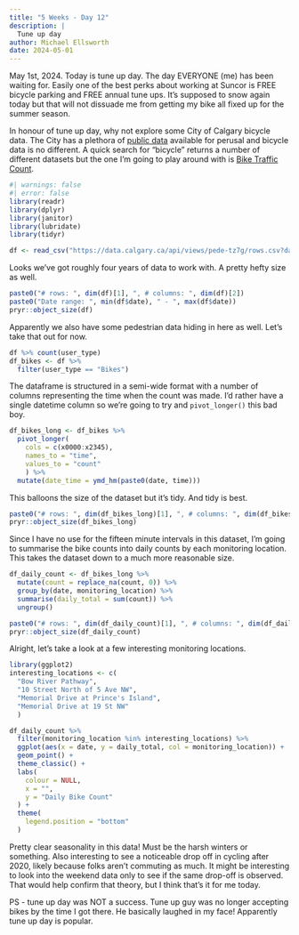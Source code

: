 ```yaml
---
title: "5 Weeks - Day 12"
description: |
  Tune up day
author: Michael Ellsworth
date: 2024-05-01
---
```


May 1st, 2024. Today is tune up day. The day EVERYONE (me) has been waiting for. Easily one of the best perks about working at Suncor is FREE bicycle parking and FREE annual tune ups. It's supposed to snow again today but that will not dissuade me from getting my bike all fixed up for the summer season.

In honour of tune up day, why not explore some City of Calgary bicycle data. The City has a plethora of [public data](https://data.calgary.ca/) available for perusal and bicycle data is no different. A quick search for "bicycle" returns a number of different datasets but the one I'm going to play around with is [Bike Traffic Count](https://data.calgary.ca/Transportation-Transit/Bike-Traffic-Count/pubj-un4t).

```r
#| warnings: false
#| error: false
library(readr)
library(dplyr)
library(janitor)
library(lubridate)
library(tidyr)

df <- read_csv("https://data.calgary.ca/api/views/pede-tz7g/rows.csv?date=20240501&accessType=DOWNLOAD") %>% janitor::clean_names()
```

Looks we've got roughly four years of data to work with. A pretty hefty size as well.

```r
paste0("# rows: ", dim(df)[1], ", # columns: ", dim(df)[2])
paste0("Date range: ", min(df$date), " - ", max(df$date))
pryr::object_size(df)
```

Apparently we also have some pedestrian data hiding in here as well. Let's take that out for now.

```r
df %>% count(user_type)
df_bikes <- df %>%
  filter(user_type == "Bikes")
```

The dataframe is structured in a semi-wide format with a number of columns representing the time when the count was made. I'd rather have a single datetime column so we're going to try and `pivot_longer()` this bad boy.

```r
df_bikes_long <- df_bikes %>%
  pivot_longer(
    cols = c(x0000:x2345), 
    names_to = "time", 
    values_to = "count"
    ) %>%
  mutate(date_time = ymd_hm(paste0(date, time)))
```

This balloons the size of the dataset but it's tidy. And tidy is best.

```r
paste0("# rows: ", dim(df_bikes_long)[1], ", # columns: ", dim(df_bikes_long)[2])
pryr::object_size(df_bikes_long)
```

Since I have no use for the fifteen minute intervals in this dataset, I'm going to summarise the bike counts into daily counts by each monitoring location. This takes the dataset down to a much more reasonable size.

```r
df_daily_count <- df_bikes_long %>%
  mutate(count = replace_na(count, 0)) %>%
  group_by(date, monitoring_location) %>%
  summarise(daily_total = sum(count)) %>%
  ungroup()

paste0("# rows: ", dim(df_daily_count)[1], ", # columns: ", dim(df_daily_count)[2])
pryr::object_size(df_daily_count)
```

Alright, let's take a look at a few interesting monitoring locations.

```r
library(ggplot2)
interesting_locations <- c(
  "Bow River Pathway", 
  "10 Street North of 5 Ave NW",
  "Memorial Drive at Prince's Island",
  "Memorial Drive at 19 St NW"
  )

df_daily_count %>%
  filter(monitoring_location %in% interesting_locations) %>%
  ggplot(aes(x = date, y = daily_total, col = monitoring_location)) +
  geom_point() +
  theme_classic() +
  labs(
    colour = NULL,
    x = "",
    y = "Daily Bike Count"
  ) +
  theme(
    legend.position = "bottom"
  )
```

Pretty clear seasonality in this data! Must be the harsh winters or something. Also interesting to see a noticeable drop off in cycling after 2020, likely because folks aren't commuting as much. It might be interesting to look into the weekend data only to see if the same drop-off is observed. That would help confirm that theory, but I think that's it for me today.

PS - tune up day was NOT a success. Tune up guy was no longer accepting bikes by the time I got there. He basically laughed in my face! Apparently tune up day is popular.
